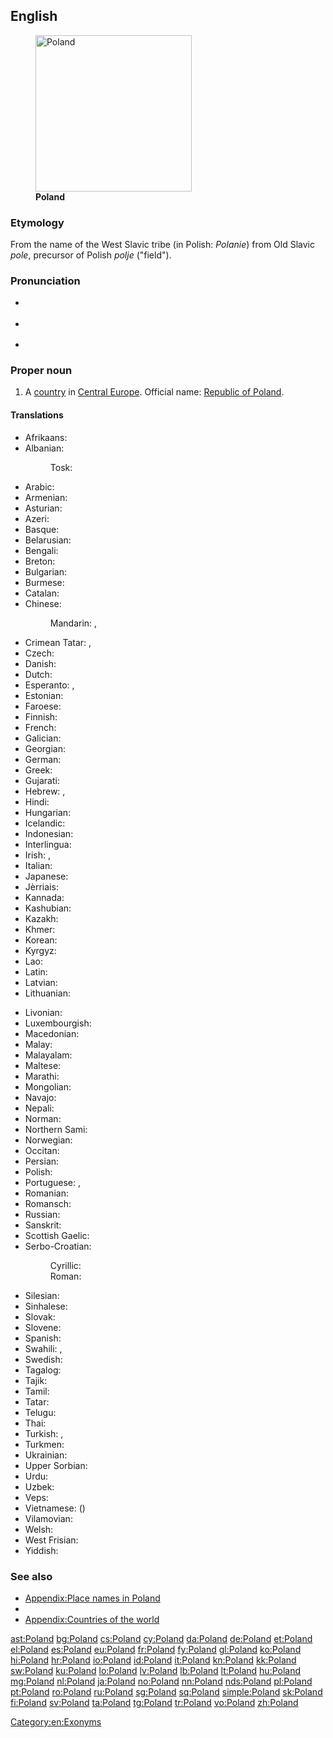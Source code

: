 ==English==
{{wikipedia}}
[[Image:Poland in its region.svg|thumb|250px|'''Poland''']]

===Etymology===
From the name of the West Slavic tribe ''{{w|Polans (western)|Polans}}'' (in Polish: ''Polanie'') from Old Slavic ''pole'', precursor of Polish ''polje'' ("field").

===Pronunciation===
* {{a|UK}} {{IPA|/ˈpəʊ.lənd/}}
* {{a|US}} {{IPA|/ˈpoʊ.lənd/}}
* {{audio|en-us-Poland.ogg|Audio (US)}}

===Proper noun===
{{en-proper noun}}

# A [[country]] in [[Central Europe]]. Official name: [[Republic of Poland]].

====Translations====
{{trans-top|European country}}
* Afrikaans: {{t-|af|Pole}}
* Albanian:
*: Tosk: {{t+|sq|Polonia|f}}
* Arabic: {{t-|ar|بولندا|f|tr=bulánda}}
* Armenian: {{t-|hy|Լեհաստան|tr=Lehastan}}
* Asturian: {{t+|ast|Polonia|f}}
* Azeri: {{t+|az|Polşa}}
* Basque: {{t+|eu|Polonia}}
* Belarusian: {{t-|be|Польшча|tr=Pol'šča}}
* Bengali: {{t-|bn|পোল্যান্ড|tr=polyanḑ|sc=Beng}}
* Breton: {{t-|br|Polonia}}
* Bulgarian: {{t+|bg|Полша|f|tr=Pólša}}
* Burmese: {{t-|my|ပုိလန္|tr=polã|sc=Mymr}}
* Catalan: {{t+|ca|Polònia|f}}
* Chinese:
*: Mandarin: {{t-|cmn|波蘭|sc=Hani}}, {{t-|cmn|波兰|tr=Bōlán|sc=Hani}}
* Crimean Tatar: {{tø|crh|Lehistan}}, {{tø|crh|Poloniya}}
* Czech: {{t+|cs|Polsko|n}}
* Danish: {{t+|da|Polen}}
* Dutch: {{t+|nl|Polen|n}}
* Esperanto: {{t-|eo|Pollando}}, {{t-|eo|Polujo}}
* Estonian: {{t+|et|Poola}}
* Faroese: {{t-|fo|Pólland|n}}
* Finnish: {{t+|fi|Puola}}
* French: {{t+|fr|Pologne|f}}
* Galician: {{t+|gl|Polonia|f}}
* Georgian: {{t-|ka|პოლონეთი|tr=Polonet'i|sc=Geor}}
* German: {{t+|de|Polen|n}}
* Greek: {{t+|el|Πολωνία|f|tr=Polonía}}
* Gujarati: {{t-|gu|પોલેંડ|tr=poleṇḍ|sc=Gujr}}
* Hebrew: {{t-|he|פולין|tr=polin}}, {{t-|he|פולניה|f|tr=polania}}
* Hindi: {{t-|hi|पोलैंड|tr=polaiṇḍ}}
* Hungarian: {{t+|hu|Lengyelország}}
* Icelandic: {{t+|is|Pólland}}
* Indonesian: {{t-|id|Polandia}}
* Interlingua: {{t-|ia|Polonia}}
* Irish: {{t-|ga|Polainn|f|alt=An Pholainn}}, {{t-|ga|Poblacht na Polainne|f}}
* Italian: {{t+|it|Polonia|f}}
* Japanese: {{t+|ja|ポーランド|tr=Pōrando}}
* Jèrriais: {{tø|roa-jer|Polongne|f}}
* Kannada: {{t+|kn|ಪೋಲೆಂಡ್|tr=poleṇḍ|sc=Knda}}
* Kashubian: {{t+|csb|Pòlskô|f}}
* Kazakh: {{t|kk|Польша|tr=Pol'şa|sc=Cyrl}}
* Khmer: {{t-|km|ប៉ូឡូញ|tr=po lonh|sc=Khmr}}
* Korean: {{t+|ko|폴란드|tr=Pollandeu|sc=Hang}}
* Kyrgyz: {{t-|ky|Польша|tr=Pol'şa|sc=Cyrl}}
* Lao: {{t-|lo|ໂປແລັນ|tr=pōlæn|sc=Laoo}}
* Latin: {{t+|la|Polonia|f}}
* Latvian: {{t+|lv|Polija|f}}
* Lithuanian: {{t+|lt|Lenkija}}
{{trans-mid}}
* Livonian: {{tø|liv|Pūoļmō}}
* Luxembourgish: {{t+|lb|Polen|n}}
* Macedonian: {{t+|mk|Полска|f|tr=Pólska}}
* Malay: {{t-|ms|Poland}}
* Malayalam: {{t-|ml|പോളണ്ട്|tr=pōḷaṇṭ|sc=Mlym}}
* Maltese: {{t-|mt|Polonja|f}}
* Marathi: {{t-|mr|पोलंड|tr=polaṇḍ|sc=Deva}}
* Mongolian: {{t-|mn|Польш|tr=Pol’š|sc=Cyrl}}
* Navajo: {{tø|nv|Póolish Dineʼé bikéyah}}
* Nepali: {{t-|ne|पोल्याण्ड|tr=polyāṇḍ|sc=Deva}}
* Norman: {{tø|roa-nor|Polongne|f}}
* Northern Sami: {{tø|se|Polen}}
* Norwegian: {{t+|no|Polen}}
* Occitan: {{t+|oc|Polonha|f}}
* Persian: {{t+|fa|لهستان|tr=Lahestân}}
* Polish: {{t+|pl|Polska|f}}
* Portuguese: {{t+|pt|Polónia|f}} {{qualifier|Portugal}}, {{t+|pt|Polônia|f}} {{qualifier|Brazil}}
* Romanian: {{t+|ro|Polonia|f}}
* Romansch: {{t-|rm|Pologna|f}}
* Russian: {{t+|ru|Польша|f|tr=Pól’ša}}
* Sanskrit: {{t-|sa|पोलैंड|tr=polaiṇḍa|sc=Deva}}
* Scottish Gaelic: {{t-|gd|Pòlainn|f|alt=A' Phòlainn}}
* Serbo-Croatian:
*: Cyrillic: {{t-|sh|Пољска|f|sc=Cyrl}}
*: Roman: {{t-|sh|Poljska|f}}
* Silesian: {{tø|szl|Polsko}}
* Sinhalese: {{t-|si|පෝලන්‍තය|tr=pōlantaya|sc=Sinh}}
* Slovak: {{t-|sk|Poľsko|n}}
* Slovene: {{t+|sl|Poljska|alt=Póljska|f}}
* Spanish: {{t+|es|Polonia|f}}
* Swahili: {{t+|sw|Polandi}}, {{t-|sw|Upoli}}
* Swedish: {{t+|sv|Polen}}
* Tagalog: {{t-|tl|Poland}}
* Tajik: {{t-|tg|Лаҳистон|tr=Lahiston|sc=Cyrl}}
* Tamil: {{t-|ta|போலந்து|tr=pōlantu|sc=Taml}}
* Tatar: {{t-|tt|Польша|tr=Pol'şa|sc=Cyrl}}
* Telugu: {{t+|te|పోలాండ్|tr=polāṇḍ|sc=Telu}}
* Thai: {{t+|th|โปแลนด์|tr=bpohlaen}}
* Turkish: {{t+|tr|Polonya}}, {{t+|tr|Lehistan}}
* Turkmen: {{t-|tk|Polşa}}
* Ukrainian: {{t+|uk|Польща|f|tr=Pól’šča}}
* Upper Sorbian: {{t+|hsb|Pólska}}
* Urdu: {{t-|ur|پولینڈ|tr=polaiṇḍ}}
* Uzbek: {{t-|uz|Polsha}}
* Veps: {{tø|vep|Pol'šanma}}
* Vietnamese: {{t-|vi|Ba Lan}} ({{t-|vi|波蘭}})
* Vilamovian: {{tø|wym|Pöłn}}
* Welsh: {{t+|cy|Gwlad Pwyl}}
* West Frisian: {{t-|fy|Poalen|n}}
* Yiddish: {{t-|yi|פּוילן|n|tr=Poyln|sc=Hebr}}
{{trans-bottom}}

===See also===
* [[Appendix:Place names in Poland]]
* {{list:countries of Europe/en}}
* [[Appendix:Countries of the world]]

[[Category:en:Exonyms]]

[[ast:Poland]]
[[bg:Poland]]
[[cs:Poland]]
[[cy:Poland]]
[[da:Poland]]
[[de:Poland]]
[[et:Poland]]
[[el:Poland]]
[[es:Poland]]
[[eu:Poland]]
[[fr:Poland]]
[[fy:Poland]]
[[gl:Poland]]
[[ko:Poland]]
[[hi:Poland]]
[[hr:Poland]]
[[io:Poland]]
[[id:Poland]]
[[it:Poland]]
[[kn:Poland]]
[[kk:Poland]]
[[sw:Poland]]
[[ku:Poland]]
[[lo:Poland]]
[[lv:Poland]]
[[lb:Poland]]
[[lt:Poland]]
[[hu:Poland]]
[[mg:Poland]]
[[nl:Poland]]
[[ja:Poland]]
[[no:Poland]]
[[nn:Poland]]
[[nds:Poland]]
[[pl:Poland]]
[[pt:Poland]]
[[ro:Poland]]
[[ru:Poland]]
[[sg:Poland]]
[[sq:Poland]]
[[simple:Poland]]
[[sk:Poland]]
[[fi:Poland]]
[[sv:Poland]]
[[ta:Poland]]
[[tg:Poland]]
[[tr:Poland]]
[[vo:Poland]]
[[zh:Poland]]